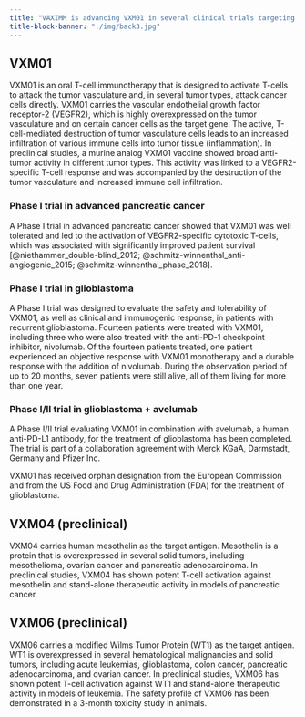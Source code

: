 ```yaml
---
title: "VAXIMM is advancing VXM01 in several clinical trials targeting different important cancer indications"
title-block-banner: "./img/back3.jpg"
---
```


## VXM01

VXM01 is an oral T-cell immunotherapy that is designed to activate T-cells to attack the tumor vasculature and, in several tumor types, attack cancer cells directly. VXM01 carries the vascular endothelial growth factor receptor-2 (VEGFR2), which is highly overexpressed on the tumor vasculature and on certain cancer cells as the target gene. The active, T-cell-mediated destruction of tumor vasculature cells leads to an increased infiltration of various immune cells into tumor tissue (inflammation). In preclinical studies, a murine analog VXM01 vaccine showed broad anti-tumor activity in different tumor types. This activity was linked to a VEGFR2-specific T-cell response and was accompanied by the destruction of the tumor vasculature and increased immune cell infiltration.

### Phase I trial in advanced pancreatic cancer

A Phase I trial in advanced pancreatic cancer showed that VXM01 was well tolerated and led to the activation of VEGFR2-specific cytotoxic T-cells, which was associated with significantly improved patient survival [@niethammer_double-blind_2012; @schmitz-winnenthal_anti-angiogenic_2015; @schmitz-winnenthal_phase_2018].

### Phase I trial in glioblastoma

A Phase I trial was designed to evaluate the safety and tolerability of VXM01, as well as clinical and immunogenic response, in patients with recurrent glioblastoma. Fourteen patients were treated with VXM01, including three who were also treated with the anti-PD-1 checkpoint inhibitor, nivolumab. Of the fourteen patients treated, one patient experienced an objective response with VXM01 monotherapy and a durable response with the addition of nivolumab. During the observation period of up to 20 months, seven patients were still alive, all of them living for more than one year.

### Phase I/II trial in glioblastoma + avelumab

A Phase I/II trial evaluating VXM01 in combination with avelumab, a human anti-PD-L1 antibody, for the treatment of glioblastoma has been completed. The trial is part of a collaboration agreement with Merck KGaA, Darmstadt, Germany and Pfizer Inc.

VXM01 has received orphan designation from the European Commission and from the US Food and Drug Administration (FDA) for the treatment of glioblastoma.

## VXM04 (preclinical)

VXM04 carries human mesothelin as the target antigen. Mesothelin is a protein that is overexpressed in several solid tumors, including mesothelioma, ovarian cancer and pancreatic adenocarcinoma. In preclinical studies, VXM04 has shown potent T-cell activation against mesothelin and stand-alone therapeutic activity in models of pancreatic cancer.

## VXM06 (preclinical)

VXM06 carries a modified Wilms Tumor Protein (WT1) as the target antigen. WT1 is overexpressed in several hematological malignancies and solid tumors, including acute leukemias, glioblastoma, colon cancer, pancreatic adenocarcinoma, and ovarian cancer. In preclinical studies, VXM06 has shown potent T-cell activation against WT1 and stand-alone therapeutic activity in models of leukemia. The safety profile of VXM06 has been demonstrated in a 3-month toxicity study in animals.

